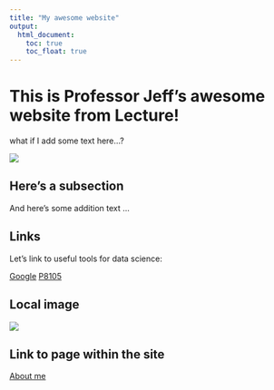 ```yaml
---
title: "My awesome website"
output: 
  html_document:
    toc: true
    toc_float: true
---
```


# This is Professor Jeff's awesome website from Lecture!

what if I add some text here...?

![](https://media.giphy.com/media/drXGoW1iudhKw/giphy.gif)


## Here's a subsection

And here's some addition text ...



## Links 

Let's link to useful tools for data science:

[Google](https://www.google.com/)
[P8105](https://p8105.com)


## Local image
![](images/mymelody.png)

## Link to page within the site

[About me](about.html)












